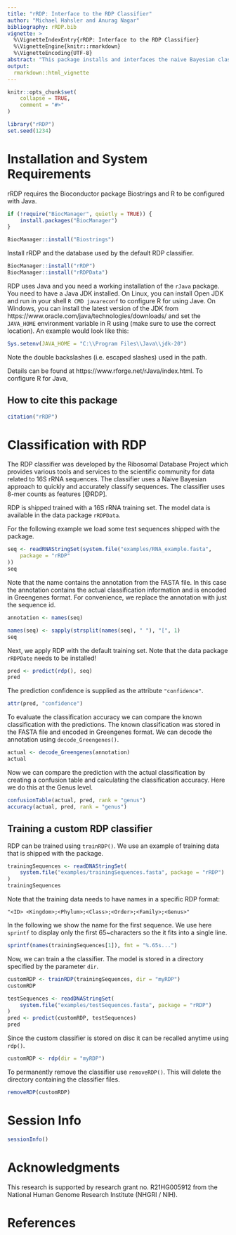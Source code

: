 ```yaml
---
title: "rRDP: Interface to the RDP Classifier"
author: "Michael Hahsler and Anurag Nagar"
bibliography: rRDP.bib
vignette: >
  %\VignetteIndexEntry{rRDP: Interface to the RDP Classifier}
  %\VignetteEngine{knitr::rmarkdown}
  %\VignetteEncoding{UTF-8}
abstract: "This package installs and interfaces the naive Bayesian classifier for 16S rRNA sequences developed by the Ribosomal Database Project (RDP). With this package the classifier trained with the standard training set can be used or a custom classifier can be trained."
output:
  rmarkdown::html_vignette
---
```



```r
knitr::opts_chunk$set(
    collapse = TRUE,
    comment = "#>"
)
```

```r
library("rRDP")
set.seed(1234)
```

# Installation and System Requirements

rRDP requires the Bioconductor package Biostrings and R to be configured with Java.

```r
if (!require("BiocManager", quietly = TRUE)) {
    install.packages("BiocManager")
}

BiocManager::install("Biostrings")
```

Install rRDP and the database used by the default RDP classifier.

```r
BiocManager::install("rRDP")
BiocManager::install("rRDPData")
```

RDP uses Java and you need a working installation of the `rJava` package.
You need to have a Java JDK installed. On Linux, you can install Open JDK
and run in your shell 
`R CMD javareconf` to configure R for using Jave.
On Windows, you can install the latest version of the JDK from 
https://www.oracle.com/java/technologies/downloads/ and set the 
`JAVA_HOME` environment variable in R using (make sure to use the correct location).
An example would look like this:

```r
Sys.setenv(JAVA_HOME = "C:\\Program Files\\Java\\jdk-20")
```

Note the double backslashes (i.e. escaped slashes) used in the path.

Details 
can be found at https://www.rforge.net/rJava/index.html.
To configure R for Java, 

## How to cite this package

```r
citation("rRDP")
```

# Classification with RDP
The RDP classifier was developed by the Ribosomal Database Project 
which provides various tools and services to the scientific community for data 
related to 16S rRNA sequences. The classifier uses a Naive Bayesian approach to 
quickly and accurately classify sequences. The classifier uses 
8-mer counts as features [@RDP].

\subsection{Using the RDP classifier trained with the default training set}
RDP is shipped trained with a 16S rRNA training set. The model data is available
in the data package `rRDPData`.

For the following example we load some test sequences shipped with the package. 
```r
seq <- readRNAStringSet(system.file("examples/RNA_example.fasta",
    package = "rRDP"
))
seq
```

Note that the name contains the annotation from the FASTA file. In this case
the annotation contains the actual classification information and is encoded 
in Greengenes format. For convenience, we replace the annotation with just the
sequence id.

```r
annotation <- names(seq)

names(seq) <- sapply(strsplit(names(seq), " "), "[", 1)
seq
```

Next, we apply RDP with the default training set. Note that the data package
`rRDPDate` needs to be installed!

```r
pred <- predict(rdp(), seq)
pred
```

The prediction confidence is supplied as the attribute `"confidence"`.
```r
attr(pred, "confidence")
```
  
To evaluate the classification accuracy we can compare the known classification
with the predictions. The known classification was stored in the FASTA file
and encoded in Greengenes format. We can decode the annotation using 
`decode_Greengenes()`.

```r
actual <- decode_Greengenes(annotation)
actual
```

Now we can compare the prediction with the actual classification by creating
a confusion table and calculating the classification accuracy. Here we do this
at the Genus level.

```r
confusionTable(actual, pred, rank = "genus")
accuracy(actual, pred, rank = "genus")
```

## Training a custom RDP classifier

RDP can be trained using `trainRDP()`. We use an example of training 
data that is shipped with the package.

```r
trainingSequences <- readDNAStringSet(
    system.file("examples/trainingSequences.fasta", package = "rRDP")
)
trainingSequences
```

Note that the training data needs to have names in a specific RDP format: 

`"<ID> <Kingdom>;<Phylum>;<Class>;<Order>;<Family>;<Genus>"`


In the following we show the name for the first sequence.
We use here `sprintf` to display
only the first 65~characters so the it fits into a single line.

```r
sprintf(names(trainingSequences[1]), fmt = "%.65s...")
```


Now, we can train a the classifier. The model is stored in a directory specified
by the parameter `dir`.

```r
customRDP <- trainRDP(trainingSequences, dir = "myRDP")
customRDP
```

```r
testSequences <- readDNAStringSet(
    system.file("examples/testSequences.fasta", package = "rRDP")
)
pred <- predict(customRDP, testSequences)
pred
```

  
Since the custom classifier is stored on disc it can be recalled anytime using
`rdp()`.

```r
customRDP <- rdp(dir = "myRDP")
```

To permanently remove the classifier use `removeRDP()`. This will delete the 
directory containing the classifier files.

```r
removeRDP(customRDP)
```

# Session Info
```r
sessionInfo()
```

# Acknowledgments
This research is supported by research grant no. R21HG005912 from the National Human Genome Research Institute (NHGRI / NIH).

# References

